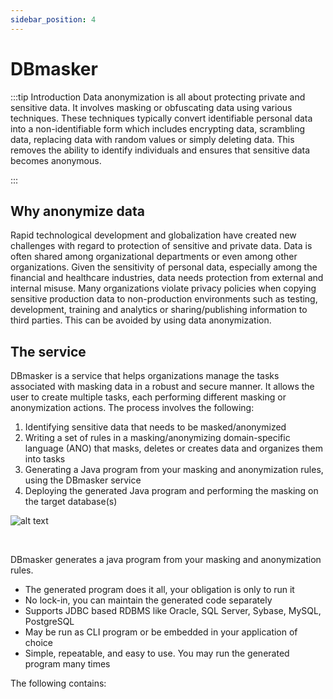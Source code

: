 ```yaml
---
sidebar_position: 4
---
```


# DBmasker

:::tip Introduction
Data anonymization is all about protecting private and sensitive data. It involves masking or obfuscating data using various techniques. These techniques typically convert identifiable personal data into a non-identifiable form which includes encrypting data, scrambling data, replacing data with random values or simply deleting data. This removes the ability to identify individuals and ensures that sensitive data becomes anonymous.

:::

## Why anonymize data

Rapid technological development and globalization have created new challenges with regard to protection of sensitive and private data. Data is often shared among organizational departments or even among other organizations. Given the sensitivity of personal data, especially among the financial and healthcare industries, data needs protection from external and internal misuse. Many organizations violate privacy policies when copying sensitive production data to non-production environments such as testing, development, training and analytics or sharing/publishing information to third parties. This can be avoided by using data anonymization.

## The service

DBmasker is a service that helps organizations manage the tasks associated with masking data in a robust and secure manner. It allows the user to create multiple tasks, each performing different masking or anonymization actions. The process involves the following:

1. Identifying sensitive data that needs to be masked/anonymized
2. Writing a set of rules in a masking/anonymizing domain-specific language (ANO) that masks, deletes or creates data and organizes them into tasks
3. Generating a Java program from your masking and anonymization rules, using the DBmasker service
4. Deploying the generated Java program and performing the masking on the target database(s)

![alt text](/img/docs/dbmasker_graph.png 'DBmasker graph')

<br />

DBmasker generates a java program from your masking and anonymization rules.

- The generated program does it all, your obligation is only to run it
- No lock-in, you can maintain the generated code separately
- Supports JDBC based RDBMS like Oracle, SQL Server, Sybase, MySQL, PostgreSQL
- May be run as CLI program or be embedded in your application of choice
- Simple, repeatable, and easy to use. You may run the generated program many times

The following contains:
